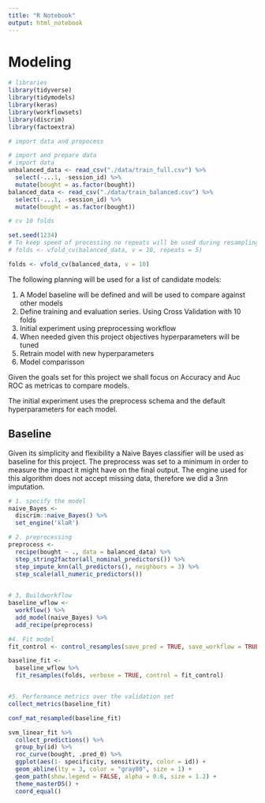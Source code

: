 ```yaml
---
title: "R Notebook"
output: html_notebook
---
```


# Modeling

```r
# libraries
library(tidyverse)
library(tidymodels)
library(keras)
library(workflowsets)
library(discrim)
library(factoextra)

```

```r
# import data and prepocess

# import and prepare data
# import data
unbalanced_data <- read_csv("./data/train_full.csv") %>% 
  select(-...1, -session_id) %>% 
  mutate(bought = as.factor(bought))
balanced_data <- read_csv("./data/train_balanced.csv") %>% 
  select(-...1, -session_id) %>% 
  mutate(bought = as.factor(bought))

```

```r

# cv 10 folds

set.seed(1234)
# To keep speed of processing no repeats will be used during resampling
# folds <- vfold_cv(balanced_data, v = 10, repeats = 5)

folds <- vfold_cv(balanced_data, v = 10)


```

The following planning will be used for a list of candidate models:

1. A Model baseline will be defined and will be used to compare against other models
2. Define training and evaluation series. Using Cross Validation with 10 folds
3. Initial experiment using preprocessing workflow
4. When needed given this project objectives hyperparameters will be tuned
5. Retrain model with new hyperparameters
6. Model comparisson

Given the goals set for this project we shall focus on Accuracy and Auc ROC as metricas to compare models. 

The initial experiment uses the preprocess schema and the default hyperparameters for each model.


## Baseline

Given its simplicity and flexibility a Naive Bayes classifier will be used as baseline for this project. The preprocess was set to a minimum in order to measure the impact it might have on the final output. The engine used for this algorithm does not accept missing data, therefore we did a 3nn imputation.

```r

# 1. specify the model
naive_Bayes <-
  discrim::naive_Bayes() %>%
  set_engine('klaR')

# 2. preprocessing 
preprocess <- 
  recipe(bought ~ ., data = balanced_data) %>%
  step_string2factor(all_nominal_predictors()) %>% 
  step_impute_knn(all_predictors(), neighbors = 3) %>%
  step_scale(all_numeric_predictors())
  

# 3, Buildworkflow
baseline_wflow <- 
  workflow() %>% 
  add_model(naive_Bayes) %>% 
  add_recipe(preprocess)

#4. Fit model
fit_control <- control_resamples(save_pred = TRUE, save_workflow = TRUE)

baseline_fit <- 
  baseline_wflow %>% 
  fit_resamples(folds, verbose = TRUE, control = fit_control)


#5. Performance metrics over the validation set
collect_metrics(baseline_fit)

```

```r

conf_mat_resampled(baseline_fit)

```

```r

svm_linear_fit %>% 
  collect_predictions() %>% 
  group_by(id) %>% 
  roc_curve(bought, .pred_0) %>% 
  ggplot(aes(1- specificity, sensitivity, color = id)) +
  geom_abline(lty = 3, color = "gray80", size = 1) +
  geom_path(show.legend = FALSE, alpha = 0.6, size = 1.2) +
  theme_masterDS() +
  coord_equal()

```











